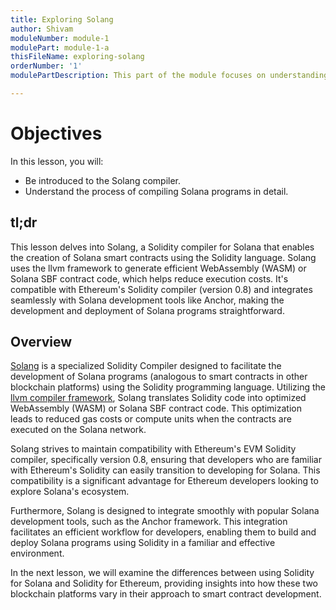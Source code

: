 ```yaml
---
title: Exploring Solang
author: Shivam
moduleNumber: module-1
modulePart: module-1-a
thisFileName: exploring-solang
orderNumber: '1'
modulePartDescription: This part of the module focuses on understanding the role of Solidity in the development of Solana programs, exploring Solang, Solana accounts, and the differences between Solidity for Solana and Ethereum.

---
```


# Objectives

In this lesson, you will:

- Be introduced to the Solang compiler.
- Understand the process of compiling Solana programs in detail.

## tl;dr

This lesson delves into Solang, a Solidity compiler for Solana that enables the creation of Solana smart contracts using the Solidity language. Solang uses the llvm framework to generate efficient WebAssembly (WASM) or Solana SBF contract code, which helps reduce execution costs. It's compatible with Ethereum's Solidity compiler (version 0.8) and integrates seamlessly with Solana development tools like Anchor, making the development and deployment of Solana programs straightforward.

## Overview

[Solang](https://solang.readthedocs.io/) is a specialized Solidity Compiler designed to facilitate the development of Solana programs (analogous to smart contracts in other blockchain platforms) using the Solidity programming language. Utilizing the [llvm compiler framework](https://llvm.org/), Solang translates Solidity code into optimized WebAssembly (WASM) or Solana SBF contract code. This optimization leads to reduced gas costs or compute units when the contracts are executed on the Solana network.

Solang strives to maintain compatibility with Ethereum's EVM Solidity compiler, specifically version 0.8, ensuring that developers who are familiar with Ethereum's Solidity can easily transition to developing for Solana. This compatibility is a significant advantage for Ethereum developers looking to explore Solana's ecosystem.

Furthermore, Solang is designed to integrate smoothly with popular Solana development tools, such as the Anchor framework. This integration facilitates an efficient workflow for developers, enabling them to build and deploy Solana programs using Solidity in a familiar and effective environment.

In the next lesson, we will examine the differences between using Solidity for Solana and Solidity for Ethereum, providing insights into how these two blockchain platforms vary in their approach to smart contract development.